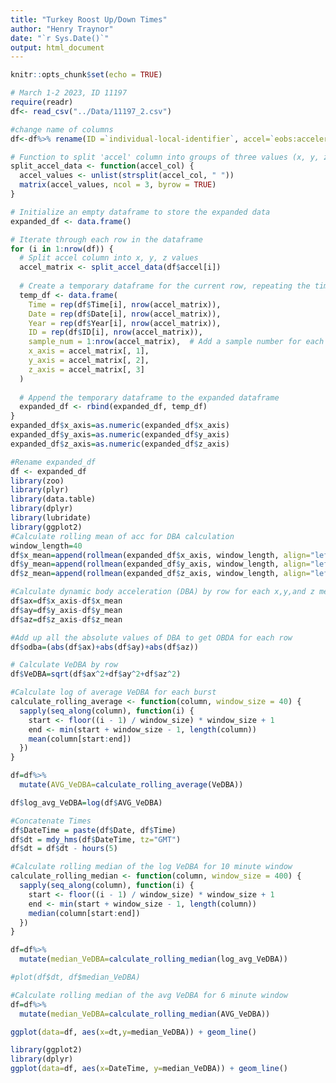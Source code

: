 ```yaml
---
title: "Turkey Roost Up/Down Times"
author: "Henry Traynor"
date: "`r Sys.Date()`"
output: html_document
---
```


```r
knitr::opts_chunk$set(echo = TRUE)
```

```r
# March 1-2 2023, ID 11197
require(readr)
df<- read_csv("../Data/11197_2.csv")
```

```r
#change name of columns
df<-df%>% rename(ID =`individual-local-identifier`, accel=`eobs:accelerations-raw`)

# Function to split 'accel' column into groups of three values (x, y, z axes)
split_accel_data <- function(accel_col) {
  accel_values <- unlist(strsplit(accel_col, " "))
  matrix(accel_values, ncol = 3, byrow = TRUE)
}

# Initialize an empty dataframe to store the expanded data
expanded_df <- data.frame()

# Iterate through each row in the dataframe
for (i in 1:nrow(df)) {
  # Split accel column into x, y, z values
  accel_matrix <- split_accel_data(df$accel[i])
  
  # Create a temporary dataframe for the current row, repeating the timestamp, date, year, and tag-local-identifier for each sample
  temp_df <- data.frame(
    Time = rep(df$Time[i], nrow(accel_matrix)),
    Date = rep(df$Date[i], nrow(accel_matrix)),
    Year = rep(df$Year[i], nrow(accel_matrix)),
    ID = rep(df$ID[i], nrow(accel_matrix)),
    sample_num = 1:nrow(accel_matrix),  # Add a sample number for each sample
    x_axis = accel_matrix[, 1],
    y_axis = accel_matrix[, 2],
    z_axis = accel_matrix[, 3]
  )
  
  # Append the temporary dataframe to the expanded dataframe
  expanded_df <- rbind(expanded_df, temp_df)
}
expanded_df$x_axis=as.numeric(expanded_df$x_axis)
expanded_df$y_axis=as.numeric(expanded_df$y_axis)
expanded_df$z_axis=as.numeric(expanded_df$z_axis)
```

```r
#Rename expanded_df
df <- expanded_df
library(zoo)
library(plyr)
library(data.table)
library(dplyr)
library(lubridate)
library(ggplot2)
#Calculate rolling mean of acc for DBA calculation
window_length=40
df$x_mean=append(rollmean(expanded_df$x_axis, window_length, align="left"), replicate(window_length-1, NA))
df$y_mean=append(rollmean(expanded_df$y_axis, window_length, align="left"), replicate(window_length-1, NA))
df$z_mean=append(rollmean(expanded_df$z_axis, window_length, align="left"), replicate(window_length-1, NA))

#Calculate dynamic body acceleration (DBA) by row for each x,y,and z measurement 
df$ax=df$x_axis-df$x_mean
df$ay=df$y_axis-df$y_mean
df$az=df$z_axis-df$z_mean

#Add up all the absolute values of DBA to get OBDA for each row 
df$odba=(abs(df$ax)+abs(df$ay)+abs(df$az)) 

# Calculate VeDBA by row
df$VeDBA=sqrt(df$ax^2+df$ay^2+df$az^2)

#Calculate log of average VeDBA for each burst
calculate_rolling_average <- function(column, window_size = 40) {
  sapply(seq_along(column), function(i) {
    start <- floor((i - 1) / window_size) * window_size + 1
    end <- min(start + window_size - 1, length(column))
    mean(column[start:end])
  })
}

df=df%>%
  mutate(AVG_VeDBA=calculate_rolling_average(VeDBA))

df$log_avg_VeDBA=log(df$AVG_VeDBA)

#Concatenate Times
df$DateTime = paste(df$Date, df$Time)
df$dt = mdy_hms(df$DateTime, tz="GMT")
df$dt = df$dt - hours(5)

#Calculate rolling median of the log VeDBA for 10 minute window
calculate_rolling_median <- function(column, window_size = 400) {
  sapply(seq_along(column), function(i) {
    start <- floor((i - 1) / window_size) * window_size + 1
    end <- min(start + window_size - 1, length(column))
    median(column[start:end])
  })
}

df=df%>%
  mutate(median_VeDBA=calculate_rolling_median(log_avg_VeDBA))

#plot(df$dt, df$median_VeDBA)

#Calculate rolling median of the avg VeDBA for 6 minute window
df=df%>%
  mutate(median_VeDBA=calculate_rolling_median(AVG_VeDBA))

ggplot(data=df, aes(x=dt,y=median_VeDBA)) + geom_line()
```

```r
library(ggplot2)
library(dplyr)
ggplot(data=df, aes(x=DateTime, y=median_VeDBA)) + geom_line()
```
